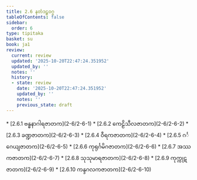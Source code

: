 ```yaml
---
title: 2.6 နတံဒဠှဝဂ္ဂ
tableOfContents: false
sidebar:
  order: 6
type: tipitaka
basket: su
book: ja1
review:
  current: review
  updated: '2025-10-20T22:47:24.351952'
  updated_by: ''
  notes: ''
  history:
  - state: review
    date: '2025-10-20T22:47:24.351952'
    updated_by: ''
    notes: ''
    previous_state: draft
---
```



<DynamicBreadcrumb />


<ReviewStatus review={frontmatter.review} showDetails={true} />

<HypothesisAnnotation frontmatter={frontmatter} />



<TableOfContents book="ja1" section="2.6">
* [2.6.1 ဗန္ဓနာဂါရဇာတက](2-6/2-6-1)
* [2.6.2 ကေဠိသီလဇာတက](2-6/2-6-2)
* [2.6.3 ခဏ္ဍဇာတက](2-6/2-6-3)
* [2.6.4 ဝီရကဇာတက](2-6/2-6-4)
* [2.6.5 ဂင်္ဂေယျဇာတက](2-6/2-6-5)
* [2.6.6 ကုရုင်္ဂမိဂဇာတက](2-6/2-6-6)
* [2.6.7 အဿကဇာတက](2-6/2-6-7)
* [2.6.8 သုသုမာရဇာတက](2-6/2-6-8)
* [2.6.9 ကုက္ကုဋဇာတက](2-6/2-6-9)
* [2.6.10 ကန္ဒဂလကဇာတက](2-6/2-6-10)
</TableOfContents>